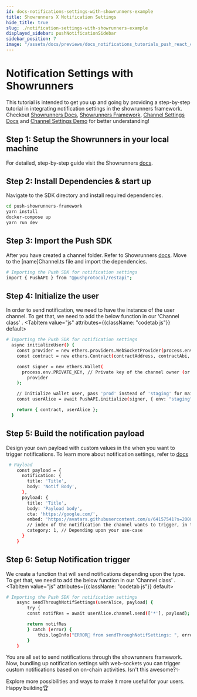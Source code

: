 ```yaml
---
id: docs-notifications-settings-with-showrunners-example
title: Showrunners X Notification Settings
hide_title: true
slug: ./notification-settings-with-showrunners-example
displayed_sidebar: pushNotificationSidebar
sidebar_position: 7
image: "/assets/docs/previews/docs_notifications_tutorials_push_react_component_playground_example--push_sdk_react_playground.png"
---
```


# Notification Settings with Showrunners

This tutorial is intended to get you up and going by providing a step-by-step tutorial in integrating notification settings in the showrunners framework. Checkout [Showrunners Docs](https://docs.push.org/developers/developer-tooling/showrunners-framework), [Showrunners Framework](https://github.com/ethereum-push-notification-service/push-showrunners-framework/tree/main), [Channel Settings Docs](https://push.org/docs/notifications/build/create-channel-settings/) and [Channel Settings Demo](https://github.com/ethereum-push-notification-service/push-showrunners-framework/tree/main/src/sample_showrunners/bank) for better understanding!

<head>
  <title>
    Notification Settings with Showrunners tutorial | Push Notifcation | Push Documentation
  </title>
</head>


## Step 1: Setup the Showrunners in your local machine

For detailed, step-by-step guide visit the Showrunners [docs](https://docs.push.org/developers/developer-tooling/showrunners-framework).

## Step 2: Install Dependencies & start up

Navigate to the SDK directory and install required dependencies.

<Tabs className="codetabs" groupId="code-examples">
  <TabItem value="js" attributes={{className: "codetab js"}} default>

```bash
cd push-showrunners-framework
yarn install
docker-compose up
yarn run dev
```

  </TabItem>
</Tabs>

## Step 3: Import the Push SDK

After you have created a channel folder. Refer to Showrunners [docs](https://docs.push.org/developers/developer-tooling/showrunners-framework). Move to the [name]Channel.ts file and import the dependencies.

<Tabs className="codetabs" groupId="code-examples">
  <TabItem value="js" attributes={{className: "codetab js"}} default>

```bash
# Importing the Push SDK for notification settings
import { PushAPI } from "@pushprotocol/restapi";
```

  </TabItem>
</Tabs>

## Step 4: Initialize the user

In order to send notification, we need to have the instance of the user channel. To get that, we need to add the below function in our 'Channel class'
.
<Tabs className="codetabs" groupId="code-examples">
  <TabItem value="js" attributes={{className: "codetab js"}} default>

```bash
# Importing the Push SDK for notification settings
  async initializeUser() {
    const provider = new ethers.providers.WebSocketProvider(process.env.ALCHEMY_WEBSOCKET);
    const contract = new ethers.Contract(contractAddress, contractAbi, provider);

    const signer = new ethers.Wallet(
      process.env.PRIVATE_KEY, // Private key of the channel owner (or channel creation wallet)
        provider
    );

    // Initialize wallet user, pass 'prod' instead of 'staging' for mainnet apps
    const userAlice = await PushAPI.initialize(signer, { env: "staging" });

    return { contract, userAlice };
  }
```

  </TabItem>
</Tabs>

## Step 5: Build the notification payload
Design your own payload with custom values in the when you want to trigger notifications. To learn more about notification settings, refer to [docs](https://push.org/docs/notifications/build/create-channel-settings/)

<Tabs className="codetabs" groupId="code-examples">
  <TabItem value="js" attributes={{className: "codetab js"}} default>

```bash
 # Payload
    const payload = {
      notification: {
        title: 'Title',
        body: 'Notif Body',
      },
      payload: {
        title: 'Title',
        body: 'Payload body',
        cta: 'https://google.com/',
        embed: 'https://avatars.githubusercontent.com/u/64157541?s=200&v=4',
        // index of the notification the channel wants to trigger, in this for 1nd index which is for Boolean type
        category: 1, // Depending upon your use-case
      }
    }
```

  </TabItem>
</Tabs>

## Step 6: Setup Notification trigger

We create a function that will send notifications depending upon the type. To get that, we need to add the below function in our 'Channel class'
.
<Tabs className="codetabs" groupId="code-examples">
  <TabItem value="js" attributes={{className: "codetab js"}} default>

```bash
# Importing the Push SDK for notification settings
    async sendThroughNotifSettings(userAlice, payload) {
        try {
        const notifRes = await userAlice.channel.send(['*'], payload);

        return notifRes
        } catch (error) {
            this.logInfo("ERROR🔴 from sendThroughNotifSettings: ", error);
        }
    }
```

  </TabItem>
</Tabs>

You are all set to send notifications through the showrunners framework. Now, bundling up notification settings with web-sockets you can trigger custom notifications based on on-chain activities. Isn't this awesome?✨

Explore more possibilities and ways to make it more useful for your users. Happy building🏆
